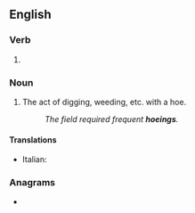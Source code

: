 ==English==

===Verb===
{{head|en|verb form}}

# {{present participle of|en|hoe|nocat=1}}

===Noun===
{{en-noun}}

# The act of digging, weeding, etc. with a hoe.
#: ''The field required frequent '''hoeings'''.''

====Translations====
{{trans-top}}
* Italian: {{t|it|smarratura|f}}
{{trans-mid}}
{{trans-bottom}}

===Anagrams===
* {{anagrams|en|a=eghino|Hoenig}}